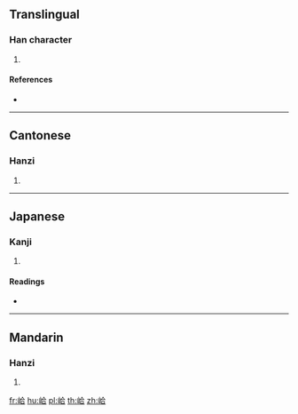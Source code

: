 ==Translingual==

===Han character===
{{Han char|rn=46|rad=山|as=06|sn=9|four=28761|canj=UOMR,XUOMR|ids=⿰山合}}

# {{defn|Han|sort=山06}}

====References====
* {{Han ref|kx=0310.080|dkj=08019|dj=0610.140|hdz=10770.210|uh=5CC6|ud=23750|bh=CEAB|bd=52907}}

----

==Cantonese==

===Hanzi===
{{yue-hanzi|jyut=[[hap6]]|y=hap6}}

# {{defn|lang=yue|sort=山06}}

----

==Japanese==

===Kanji===
{{ja-kanji|grade=|rs=山06}}

# {{defn|lang=ja|sort=山06}}

====Readings====
* {{ja-readings|on=[[かふ]] (kafu), [[ごふ]] (gofu)|kun=}}

----

==Mandarin==

===Hanzi===
{{cmn-hanzi|pin=[[hé]] ([[he2]])|wg=ho<sup>2</sup>}}

# {{defn|lang=cmn|sort=山06}}

[[fr:峆]]
[[hu:峆]]
[[pl:峆]]
[[th:峆]]
[[zh:峆]]